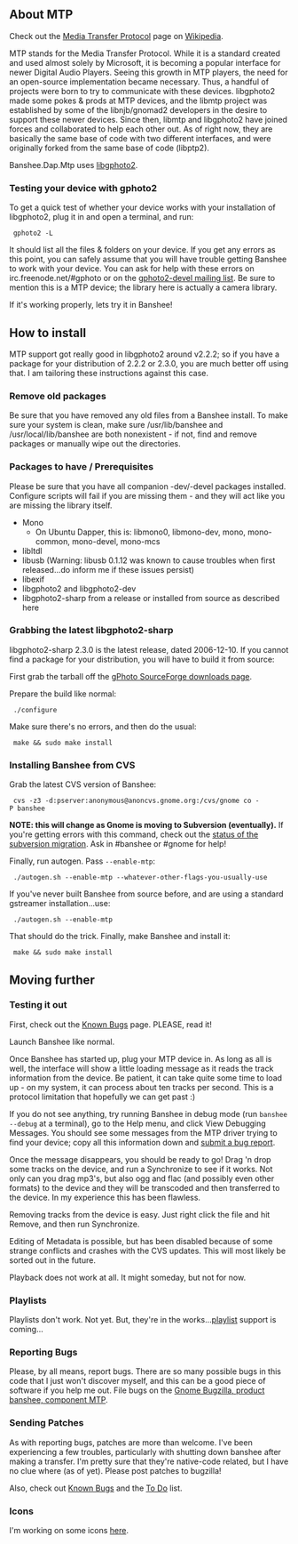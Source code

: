 {{MtpNav}}

==About MTP==

Check out the [http://en.wikipedia.org/wiki/Media_Transfer_Protocol Media Transfer Protocol] page on [http://www.wikipedia.org Wikipedia].

MTP stands for the Media Transfer Protocol.  While it is a standard created and used almost solely by Microsoft, it is becoming a popular interface for newer Digital Audio Players.  Seeing this growth in MTP players, the need for an open-source implementation became necessary.  Thus, a handful of projects were born to try to communicate with these devices.  libgphoto2 made some pokes & prods at MTP devices, and the libmtp project was established by some of the libnjb/gnomad2 developers in the desire to support these newer devices.  Since then, libmtp and libgphoto2 have joined forces and collaborated to help each other out.  As of right now, they are basically the same base of code with two different interfaces, and were originally forked from the same base of code (libptp2).

Banshee.Dap.Mtp uses [http://www.gphoto.org libgphoto2].

===Testing your device with gphoto2===

To get a quick test of whether your device works with your installation of libgphoto2, plug it in and open a terminal, and run:

  gphoto2 -L

It should list all the files & folders on your device.  If you get any errors as this point, you can safely assume that you will have trouble getting Banshee to work with your device.  You can ask for help with these errors on irc.freenode.net/#gphoto or on the [http://sourceforge.net/mail/?group_id=8874 gphoto2-devel mailing list].  Be sure to mention this is a MTP device; the library here is actually a camera library.

If it's working properly, lets try it in Banshee!

==How to install==

MTP support got really good in libgphoto2 around v2.2.2; so if you have a package for your distribution of 2.2.2 or 2.3.0, you are much better off using that.  I am tailoring these instructions against this case.

===Remove old packages===

Be sure that you have removed any old files from a Banshee install.  To make sure your system is clean, make sure /usr/lib/banshee and /usr/local/lib/banshee are both nonexistent - if not, find and remove packages or manually wipe out the directories.

===Packages to have / Prerequisites===

Please be sure that you have all companion -dev/-devel packages installed.  Configure scripts will fail if you are missing them - and they will act like you are missing the library itself.

* Mono
** On Ubuntu Dapper, this is: libmono0, libmono-dev, mono, mono-common, mono-devel, mono-mcs
* libltdl
* libusb (Warning: libusb 0.1.12 was known to cause troubles when first released...do inform me if these issues persist)
* libexif
* libgphoto2 and libgphoto2-dev
* libgphoto2-sharp from a release or installed from source as described here

===Grabbing the latest libgphoto2-sharp===

libgphoto2-sharp 2.3.0 is the latest release, dated 2006-12-10.  If you cannot find a package for your distribution, you will have to build it from source:

First grab the tarball off the [http://sourceforge.net/project/showfiles.php?group_id=8874&package_id=214288 gPhoto SourceForge downloads page].

Prepare the build like normal:

  ./configure

Make sure there's no errors, and then do the usual:

  make && sudo make install

===Installing Banshee from CVS===

Grab the latest CVS version of Banshee:

  cvs -z3 -d:pserver:anonymous@anoncvs.gnome.org:/cvs/gnome co -P banshee

'''NOTE:  this will change as Gnome is moving to Subversion (eventually).'''  If you're getting errors with this command, check out the [http://live.gnome.org/Subversion status of the subversion migration].  Ask in #banshee or #gnome for help!

Finally, run autogen.  Pass <code>--enable-mtp</code>:

  ./autogen.sh --enable-mtp --whatever-other-flags-you-usually-use

If you've never built Banshee from source before, and are using a standard gstreamer installation...use:

  ./autogen.sh --enable-mtp

That should do the trick.  Finally, make Banshee and install it:

  make && sudo make install

==Moving further==

===Testing it out===

First, check out the [[Projects/Open Source/Banshee/MTP/Known Bugs|Known Bugs]] page.  PLEASE, read it!

Launch Banshee like normal.

Once Banshee has started up, plug your MTP device in.  As long as all is well, the interface will show a little loading message as it reads the track information from the device.  Be patient, it can take quite some time to load up - on my system, it can process about ten tracks per second.  This is a protocol limitation that hopefully we can get past :)

If you do not see anything, try running Banshee in debug mode (run <code>banshee --debug</code> at a terminal), go to the Help menu, and click View Debugging Messages.  You should see some messages from the MTP driver trying to find your device; copy all this information down and [http://bugzilla.gnome.org/enter_bug.cgi?product=banshee&component=MTP submit a bug report].

Once the message disappears, you should be ready to go!  Drag 'n drop some tracks on the device, and run a Synchronize to see if it works.  Not only can you drag mp3's, but also ogg and flac (and possibly even other formats) to the device and they will be transcoded and then transferred to the device.  In my experience this has been flawless.

Removing tracks from the device is easy.  Just right click the file and hit Remove, and then run Synchronize.

Editing of Metadata is possible, but has been disabled because of some strange conflicts and crashes with the CVS updates.  This will most likely be sorted out in the future.

Playback does not work at all.  It might someday, but not for now.

===Playlists===

Playlists don't work.  Not yet.  But, they're in the works...[[Projects/Open Source/Banshee/MTP/Playlists|playlist]] support is coming...

===Reporting Bugs===

Please, by all means, report bugs.  There are so many possible bugs in this code that I just won't discover myself, and this can be a good piece of software if you help me out.  File bugs on the [http://bugzilla.gnome.org/enter_bug.cgi?product=banshee&component=MTP Gnome Bugzilla, product banshee, component MTP].

===Sending Patches===

As with reporting bugs, patches are more than welcome.  I've been experiencing a few troubles, particularly with shutting down banshee after making a transfer.  I'm pretty sure that they're native-code related, but I have no clue where (as of yet).  Please post patches to bugzilla!

Also, check out [[Projects/Open Source/Banshee/MTP/Known Bugs|Known Bugs]] and the [[Projects/Open Source/Banshee/MTP/To Do|To Do]] list.

===Icons===

I'm working on some icons [[Projects/Open_Source/Banshee/MTP/Icons|here]].